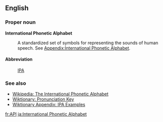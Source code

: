 ==English==

===Proper noun===
'''International Phonetic Alphabet'''
:A standardized set of symbols for representing the sounds of human speech. See [[Appendix:International Phonetic Alphabet]].

==== Abbreviation ====
:[[IPA]]

=== See also ===
*[[w:International Phonetic Alphabet|Wikipedia: The International Phonetic Alphabet]]
*[[Wiktionary:Pronunciation key|Wiktionary: Pronunciation Key]]
*[[Wiktionary Appendix:IPA Examples|Wiktionary Appendix: IPA Examples]]

[[fr:API]]
[[ja:International Phonetic Alphabet]]